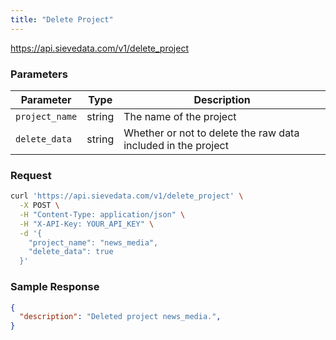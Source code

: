 ```yaml
---
title: "Delete Project"
---
```



<Request method="POST">https://api.sievedata.com/v1/delete_project</Request>

### Parameters

| Parameter | Type | Description |
| ---- | ----- | ---- |
| `project_name` | string | The name of the project |
| `delete_data` | string | Whether or not to delete the raw data included in the project |

### Request

```bash Terminal
curl 'https://api.sievedata.com/v1/delete_project' \
  -X POST \
  -H "Content-Type: application/json" \
  -H "X-API-Key: YOUR_API_KEY" \
  -d '{
    "project_name": "news_media",
    "delete_data": true
  }'
```

### Sample Response

```json
{
  "description": "Deleted project news_media.",
}
```
